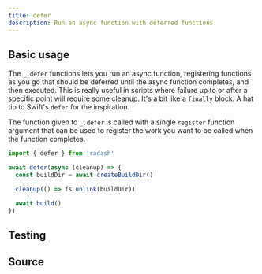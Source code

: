 ```yaml
---
title: defer
description: Run an async function with deferred functions
---
```



## Basic usage

The `_.defer` functions lets you run an async function, registering functions as you go that should be deferred until the async function completes, and then executed. This is really useful in scripts where failure up to or after a specific point will require some cleanup. It's a bit like a `finally` block. A hat tip to Swift's `defer` for the inspiration.  

The function given to `_.defer` is called with a single `register` function argument that can be used to register the work you want to be called when the function completes.

```ts
import { defer } from 'radash'

await defer(async (cleanup) => {
  const buildDir = await createBuildDir()

  cleanup(() => fs.unlink(buildDir))

  await build()
})
```

## Testing

<TestingLinkAndPreview module="async" func="defer" />

## Source

<SourceLinkAndPreview module="async" func="defer" />